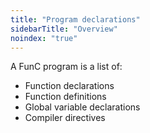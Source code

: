 ```yaml
---
title: "Program declarations"
sidebarTitle: "Overview"
noindex: "true"
---
```



A FunC program is a list of:

- Function declarations
- Function definitions
- Global variable declarations
- Compiler directives

